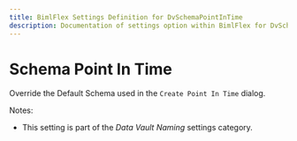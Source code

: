 ```yaml
---
title: BimlFlex Settings Definition for DvSchemaPointInTime
description: Documentation of settings option within BimlFlex for DvSchemaPointInTime
---
```

<head>
  <meta name="varigenceProduct" content="BimlFlex"></meta>
  <meta name="varigenceArticleType" content="Reference"></meta>
</head>

# Schema Point In Time

Override the Default Schema used in the `Create Point In Time` dialog.

Notes:

* This setting is part of the *Data Vault Naming* settings category.

